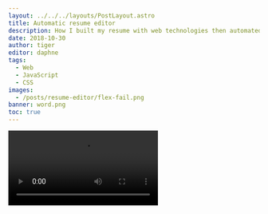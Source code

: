 ```yaml
---
layout: ../../../layouts/PostLayout.astro
title: Automatic resume editor
description: How I built my resume with web technologies then automated the formatting.
date: 2018-10-30
author: tiger
editor: daphne
tags:
  - Web
  - JavaScript
  - CSS
images:
  - /posts/resume-editor/flex-fail.png
banner: word.png
toc: true
---
```



<Video src="resume-editor.mp4" />

After writing my resume in Microsoft Word for years, I recently transitioned to generating it from plain HTML and CSS. This works much better for me because I can separate the resume content (my work experience and descriptions) from its layout (the colors and positions of text and number of columns). I added additional features so that I can edit the resume on-the-fly with JavaScript and quickly save a new copy, in case I don't have access to my main machine and I need to make some small adjustments. Here's how I did it.

## Content with HTML and JSON Resume

The first step for displaying my resume online is to represent the data in a way the browser understands, with HTML. I started by converting my resume into JSON, following the [JSON Resume schema](https://jsonresume.org/schema/). I use a static site generator for my website, so I wrote an template that read the JSON file and then wrote the corresponding HTML elements.

```html
<header class="resume-header">
  <div class="name-container">
    <h1 class="name">{{.basics.name}}</h1>
    <p class="summary">{{.basics.summary}}</p>
  </div>
  <a class="resume-email" href="mailto:{{.basics.email}}">{{.basics.email}}</a>
</header>
```

## Layout with CSS

When I first redesigned my website, I wanted to include my resume without just using an embedded PDF. Instead, I recreated my resume in HTML and CSS, so that it showed up as elements in the browser. I used some rarer CSS features like inch and centimeter units so the virtual "page" was still an 8.5"x11" sheet.

```css
.resume {
  max-width: 8.5in;
  min-height: 11in;
}
```

Obviously this isn't optimal because now I have two copies of my resume: a Microsoft Word document, and the online version. Every time I update the Word document, the corresponding HTML needs to be updated. Word was also becoming a hassle because I have the small blocks to the left of headers that need to be realigned, and often an extra blank page is created because of the two-column layout.

## Generating a PDF from the site

I next set out to find a way to output a PDF from the online version of my site, so I could get rid of the Word version. The way most people make PDFs from some website is to just print it out. Easy! Unfortunately printing in web browsers has some weird bugs, and my layout turned into a 1 column design as soon as I opened the print preview.

![Chrome print preview showing a broken resume layout](flex-fail.png)

> If you were hoping to use Flexbox or CSS Grid in print stylesheets, you will probably be disappointed. You can check out the Chrome bugs for [Flexbox](https://bugs.chromium.org/p/chromium/issues/detail?id=660611) and for [Grid](https://bugs.chromium.org/p/chromium/issues/detail?id=614667).
>
> The best suggestion I can give right now is to keep your print stylesheets reasonably simple.

<cite>-- [A Guide To The State of Print Stylesheets in 2018 - Smashing Magazine](https://www.smashingmagazine.com/2018/05/print-stylesheets-in-2018/#browser-support)</cite>

I got stuck here for a while as I tried different layouts. Eventually I settled on a table-based layout for the resume. CSS `display: table` allows me to do that without using the `<table>` HTML tag, so on mobile devices it can switch to a single column instead.

## Scripting

At this point I now have my resume rendering in HTML, laid out with CSS, and generating a PDF. Everything works! Except...my site takes 10 seconds to regenerate the HTML files, so when editing the resume I need to wait 10 seconds then refresh the page, no matter what changes I make. This is a lot clunkier than just editing the text in Microsoft Word.

I decided to use JavaScript to update the page given my JSON data. I replicated my HTML template logic in JavaScript, so in the Inspector I could just call an `update` function and paste in my JSON.

```js
function update(data) {
  // Header
  document.querySelector('.name').textContent = data.basics.name;
  document.querySelector('.summary').textContent = data.basics.summary;
  const email = document.querySelector('.resume-email');
  email.textContent = data.basics.email;
  email.href = `mailto:${data.basics.email}`;
}
```

## Extras

I'm still not a fan of typing `update(`, paste, `)`, enter. Why not just paste in the JSON directly without having to call the function? I added a listener for the `"paste"` event that responds when I paste JSON onto the resume window.

```js
document.onpaste = (e) =>
  update(JSON.parse(e.clipboardData.getData('text/plain')));
```

I also sometimes need to make small changes to my resume when I'm away from my computer. It would be nice to be able to edit the JSON in the web browser inspector. Using the Fetch API, I can load my JSON file in as a JavaScript object. I can use a [`Proxy` object](https://developer.mozilla.org/en-US/docs/Web/JavaScript/Reference/Global_Objects/Proxy) to detect when the object is changed, and then call `update()` automatically.

```js
let jsonResume = await fetch().then((r) => r.json());
const proxyHandler = {
  /** Recursive proxy for nested objects. */
  get(target, key) {
    if (typeof target[key] === 'object' && target[key] !== null) {
      return new Proxy(target[key], proxyHandler);
    } else {
      return target[key];
    }
  },
  /** Update HTML when any changes are made */
  set(target, key, value) {
    target[key] = value;
    update(jsonResume);
    return true;
  },
};
window.resume = new Proxy(jsonResume, proxyHandler);
```

`Proxy` is used to add custom behavior when getting or setting properties. The `set` function is called when a setting a value, and is customized to also call my `update` function. The `get` function is customized to return a proxy for nested objects.

## Next steps

In the future, I'd like to automatically generate a PDF from my markup and save it on the website for download, instead of manually using Print to PDF. [wkhtmltopdf](https://wkhtmltopdf.org/) or [Headless Chrome](https://developers.google.com/web/updates/2017/04/headless-chrome) might be good tools for this.

It would also be helpful to have the rendered resume allow for text editing directly, instead of manipulating JSON in the inspector. The [`contenteditable`](https://developer.mozilla.org/en-US/docs/Web/HTML/Global_attributes/contenteditable) HTML attribute lets a user change the text in an HTML element, but probably needs some tweaking to properly handle lists and emphasis.

You can see all of my source code on my [GitHub repository for my website](https://github.com/NotWoods/tigeroakes.com/tree/master/content/resume).

<GitHub repo="NotWoods/tigeroakes.com" />
